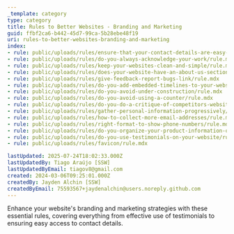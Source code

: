 ```yaml
---
_template: category
type: category
title: Rules to Better Websites - Branding and Marketing
guid: ffbf2ca6-b442-45d7-99ca-5b28ebe48f19
uri: rules-to-better-websites-branding-and-marketing
index:
- rule: public/uploads/rules/ensure-that-your-contact-details-are-easy-to-find/rule.mdx
- rule: public/uploads/rules/do-you-always-acknowledge-your-work/rule.mdx
- rule: public/uploads/rules/keep-your-websites-clean-and-simple/rule.mdx
- rule: public/uploads/rules/does-your-website-have-an-about-us-section/rule.mdx
- rule: public/uploads/rules/give-feedback-report-bugs-link/rule.mdx
- rule: public/uploads/rules/do-you-add-embedded-timelines-to-your-website-aka-twitter-box/rule.mdx
- rule: public/uploads/rules/do-you-avoid-under-construction/rule.mdx
- rule: public/uploads/rules/do-you-avoid-using-a-counter/rule.mdx
- rule: public/uploads/rules/do-you-do-a-critique-of-competitors-websites/rule.mdx
- rule: public/uploads/rules/gather-personal-information-progressively/rule.mdx
- rule: public/uploads/rules/how-to-collect-more-email-addresses/rule.mdx
- rule: public/uploads/rules/right-format-to-show-phone-numbers/rule.mdx
- rule: public/uploads/rules/do-you-organize-your-product-information-on-your-website-appropriately/rule.mdx
- rule: public/uploads/rules/do-you-use-testimonials-on-your-website/rule.mdx
- rule: public/uploads/rules/favicon/rule.mdx

lastUpdated: 2025-07-24T18:02:33.000Z
lastUpdatedBy: Tiago Araújo [SSW]
lastUpdatedByEmail: tiagov8@gmail.com
created: 2024-03-06T09:25:01.000Z
createdBy: Jayden Alchin [SSW]
createdByEmail: 75593567+jaydenalchin@users.noreply.github.com
---
```


Enhance your website's branding and marketing strategies with these essential rules, covering everything from effective use of testimonials to ensuring easy access to contact details.
